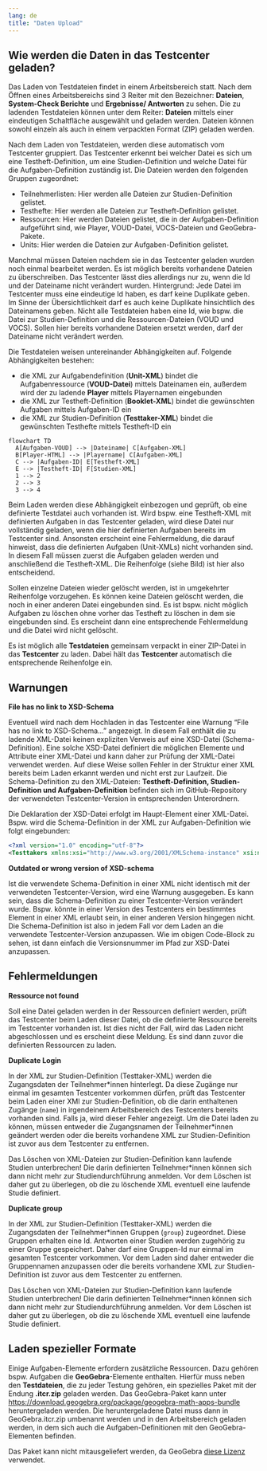 ```yaml
---
lang: de
title: "Daten Upload"
---
```


## Wie werden die Daten in das Testcenter geladen?

Das Laden von Testdateien findet in einem Arbeitsbereich statt. Nach dem Öffnen eines Arbeitsbereichs sind 3 Reiter mit den Bezeichner: **Dateien**, **System-Check Berichte** und **Ergebnisse/ Antworten** zu sehen. Die zu ladenden Testdateien können unter dem Reiter: **Dateien** mittels einer eindeutigen Schaltfläche ausgewählt und geladen werden. Dateien können sowohl einzeln als auch in einem verpackten Format (ZIP) geladen werden.

Nach dem Laden von Testdateien, werden diese automatisch vom Testcenter gruppiert. Das Testcenter erkennt bei welcher Datei es sich um eine Testheft-Definition, um eine Studien-Definition und welche Datei für die Aufgaben-Definition zuständig ist. Die Dateien werden den folgenden Gruppen zugeordnet:

* Teilnehmerlisten: Hier werden alle Dateien zur Studien-Definition gelistet.
* Testhefte: Hier werden alle Dateien zur Testheft-Definition gelistet.
* Ressourcen: Hier werden Dateien gelistet, die in der Aufgaben-Definition aufgeführt sind, wie Player, VOUD-Datei, VOCS-Dateien und GeoGebra-Pakete.
* Units: Hier werden die Dateien zur Aufgaben-Definition gelistet.

Manchmal müssen Dateien nachdem sie in das Testcenter geladen wurden noch einmal bearbeitet werden. Es ist möglich bereits vorhandene Dateien zu überschreiben. Das Testcenter lässt dies allerdings nur zu, wenn die Id und der Dateiname nicht verändert wurden. Hintergrund: Jede Datei im Testcenter muss eine eindeutige Id haben, es darf keine Duplikate geben. Im Sinne der Übersichtlichkeit darf es auch keine Duplikate hinsichtlich des Dateinamens geben. Nicht alle Testdateien haben eine Id, wie bspw. die Datei zur Studien-Definition und die Ressourcen-Dateien (VOUD und VOCS). Sollen hier bereits vorhandene Dateien ersetzt werden, darf der Dateiname nicht verändert werden.

Die Testdateien weisen untereinander Abhängigkeiten auf. Folgende Abhängigkeiten bestehen:

* die XML zur Aufgabendefinition (**Unit-XML**) bindet die Aufgabenressource (**VOUD-Datei**) mittels Dateinamen ein, außerdem wird der zu ladende **Player** mittels Playernamen eingebunden
* die XML zur Testheft-Definition (**Booklet-XML**) bindet die gewünschten Aufgaben mittels Aufgaben-ID ein
* die XML zur Studien-Definition (**Testtaker-XML**) bindet die gewünschten Testhefte mittels Testheft-ID ein

```mermaid
flowchart TD
  A[Aufgaben-VOUD] --> |Dateiname| C[Aufgaben-XML]
  B[Player-HTML] --> |Playername| C[Aufgaben-XML]
  C --> |Aufgaben-ID| E[Testheft-XML]
  E --> |Testheft-ID| F[Studien-XML]
  1 --> 2
  2 --> 3
  3 --> 4
```

Beim Laden werden diese Abhängigkeit einbezogen und geprüft, ob eine definierte Testdatei auch vorhanden ist. Wird bspw. eine Testheft-XML mit definierten Aufgaben in das Testcenter geladen, wird diese Datei nur vollständig geladen, wenn die hier definierten Aufgaben bereits im Testcenter sind. Ansonsten erscheint eine Fehlermeldung, die darauf hinweist, dass die definierten Aufgaben (Unit-XMLs) nicht vorhanden sind. In diesem Fall müssen zuerst die Aufgaben geladen werden und anschließend die Testheft-XML. Die Reihenfolge (siehe Bild) ist hier also entscheidend.

Sollen einzelne Dateien wieder gelöscht werden, ist in umgekehrter Reihenfolge vorzugehen. Es können keine Dateien gelöscht werden, die noch in einer anderen Datei eingebunden sind. Es ist bspw. nicht möglich Aufgaben zu löschen ohne vorher das Testheft zu löschen in dem sie eingebunden sind. Es erscheint dann eine entsprechende Fehlermeldung und die Datei wird nicht gelöscht.

::: {.callout-tip}
Es ist möglich alle **Testdateien** gemeinsam verpackt in einer ZIP-Datei in das **Testcenter** zu laden. Dabei hält das **Testcenter** automatisch die entsprechende Reihenfolge ein.
:::

## Warnungen

**File has no link to XSD-Schema**

Eventuell wird nach dem Hochladen in das Testcenter eine Warnung "File has no link to XSD-Schema..." angezeigt. In diesem Fall enthält die zu ladende XML-Datei keinen expliziten Verweis auf eine XSD-Datei (Schema-Definition). Eine solche XSD-Datei definiert die möglichen Elemente und Attribute einer XML-Datei und kann daher zur Prüfung der XML-Datei verwendet werden. Auf diese Weise sollen Fehler in der Struktur einer XML bereits beim Laden erkannt werden und nicht erst zur Laufzeit. Die Schema-Definition zu den XML-Dateien: **Testheft-Definition, Studien-Definition und Aufgaben-Definition** befinden sich im GitHub-Repository der verwendeten Testcenter-Version in entsprechenden Unterordnern.

Die Deklaration der XSD-Datei erfolgt im Haupt-Element einer XML-Datei. Bspw. wird die Schema-Definition in der XML zur Aufgaben-Definition wie folgt eingebunden:

```.xml
<?xml version="1.0" encoding="utf-8"?>
<Testtakers xmlns:xsi="http://www.w3.org/2001/XMLSchema-instance" xsi:noNamespaceSchemaLocation="https://raw.githubusercontent.com/iqb-berlin/testcenter/15.0.1/definitions/vo_Unit.xsd">

```
**Outdated or wrong version of XSD-schema**

Ist die verwendete Schema-Definition in einer XML nicht identisch mit der verwendeten Testcenter-Version, wird eine Warnung ausgegeben. Es kann sein, dass die Schema-Definition zu einer Testcenter-Version verändert wurde. Bspw. könnte in einer Version des Testcenters ein bestimmtes Element in einer XML erlaubt sein, in einer anderen Version hingegen nicht. Die Schema-Definition ist also in jedem Fall vor dem Laden an die verwendete Testcenter-Version anzupassen. Wie im obigen Code-Block zu sehen, ist dann einfach die Versionsnummer im Pfad zur XSD-Datei anzupassen.


## Fehlermeldungen

**Ressource not found**

Soll eine Datei geladen werden in der Ressourcen definiert werden, prüft das Testcenter beim Laden dieser Datei, ob die definierte Ressource bereits im Testcenter vorhanden ist. Ist dies nicht der Fall, wird das Laden nicht abgeschlossen und es erscheint diese Meldung. Es sind dann zuvor die definierten Ressourcen zu laden.

**Duplicate Login**

In der XML zur Studien-Definition (Testtaker-XML) werden die Zugangsdaten der Teilnehmer\*innen hinterlegt. Da diese Zugänge nur einmal im gesamten Testcenter vorkommen dürfen, prüft das Testcenter beim Laden einer XMl zur Studien-Definition, ob die darin enthaltenen Zugänge (`name`) in irgendeinem Arbeitsbereich des Testcenters bereits vorhanden sind. Falls ja, wird dieser Fehler angezeigt. Um die Datei laden zu können, müssen entweder die Zugangsnamen der Teilnehmer\*innen geändert werden oder die bereits vorhandene XML zur Studien-Definition ist zuvor aus dem Testcenter zu entfernen.

::: {.callout-important}
Das Löschen von XML-Dateien zur Studien-Definition kann laufende Studien unterbrechen! Die darin definierten Teilnehmer\*innen können sich dann nicht mehr zur Studiendurchführung anmelden. Vor dem Löschen ist daher gut zu überlegen, ob die zu löschende XML eventuell eine laufende Studie definiert.
:::

**Duplicate group**

In der XML zur Studien-Definition (Testtaker-XML) werden die Zugangsdaten der Teilnehmer\*innen Gruppen (`group`) zugeordnet. Diese Gruppen erhalten eine Id. Antworten einer Studien werden zugehörig zu einer Gruppe gespeichert. Daher darf eine Gruppen-Id nur einmal im gesamten Testcenter vorkommen. Vor dem Laden sind daher entweder die Gruppennamen anzupassen oder die bereits vorhandene XML zur Studien-Definition ist zuvor aus dem Testcenter zu entfernen.

::: {.callout-important}
Das Löschen von XML-Dateien zur Studien-Definition kann laufende Studien unterbrechen! Die darin definierten Teilnehmer\*innen können sich dann nicht mehr zur Studiendurchführung anmelden. Vor dem Löschen ist daher gut zu überlegen, ob die zu löschende XML eventuell eine laufende Studie definiert.
:::

## Laden spezieller Formate
Einige Aufgaben-Elemente erfordern zusätzliche Ressourcen. Dazu gehören bspw. Aufgaben die **GeoGebra**-Elemente enthalten. Hierfür muss neben den **Testdateien**, die zu jeder Testung gehören, ein spezielles Paket mit der Endung **.itcr.zip** geladen werden. 
Das GeoGebra-Paket kann unter [https://download.geogebra.org/package/geogebra-math-apps-bundle](https://download.geogebra.org/package/geogebra-math-apps-bundle) heruntergeladen werden. Die heruntergeladene Datei muss dann in GeoGebra.itcr.zip umbenannt werden und in den Arbeitsbereich geladen werden, in dem sich auch die Aufgaben-Definitionen mit den GeoGebra-Elementen befinden.

Das Paket kann nicht mitausgeliefert werden, da GeoGebra [diese Lizenz](https://www.geogebra.org/license) verwendet.